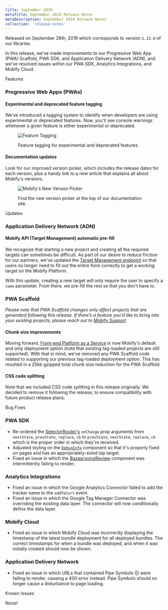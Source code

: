 ```yaml
---
title: September 2019
metaTitle: September 2019 Release Notes
metaDescription: September 2019 Release Notes
collection: 'release-notes'
---
```



Released on September 26th, 2019 which corresponds to version `1.13.0` of our libraries.

In this release, we’ve made improvements to our Progressive Web App (PWA) Scaffold, PWA SDK, and Application Delivery Network (ADN), and we've resolved issues within our PWA SDK, Analytics Integrations, and Mobify Cloud.

<p class="c-label c--features">Features</p>

### Progressive Web Apps (PWAs)

#### Experimental and deprecated feature tagging
We've introduced a tagging system to identify when developers are using experimental or deprecated features. Now, you'll see console warnings whenever a given feature is either experimental or deprecated.

<figure class="u-text-align-center">

  ![Feature Tagging](images/feature-tagging.png)
  <figcaption>Feature tagging for experimental and deprecated features.</figcaption>

</figure>

#### Documentation updates
Look for our improved version picker, which includes the release dates for each version, plus a handy link to a new article that explains all about Mobify's versions.

<figure class="u-text-align-center">

  ![Mobify's New Version Picker](images/version-picker.png)
  <figcaption>Find the new version picker at the top of our documentation site.</figcaption>

</figure>

<p class="c-label c--updates">Updates</p>

### Application Delivery Network (ADN)

#### Mobify API (Target Management) automatic pre-fill
We recognize that starting a new project and creating all the required targets can sometimes be difficult. As part of our desire to reduce friction for our partners, we've updated the [Target Management endpoint](../../apis-and-sdks/mobify-cloud/rest-api#Create%20Target) so that users no longer need to fill out the entire form correctly to get a working target on the Mobify Platform.

With this update, creating a new target will only require the user to specify a `name` parameter. From there, we pre-fill the rest so that you don’t have to.

### PWA Scaffold
*Please note that PWA Scaffold changes only affect projects that are generated following this release. If there’s a feature you’d like to bring into your existing projects, please reach out to [Mobify Support](https://support.mobify.com/).*

#### Chunk size improvements
Moving forward, [Front-end Platform as a Service](https://www.mobify.com/front-end-as-a-service/) is now Mobify's default and only deployment option (note that existing tag-loaded projects are still supported). With that in mind, we've removed any PWA Scaffold code related to supporting our previous tag-loaded deployment option. This has resulted in a 25kb gzipped total chunk size reduction for the PWA Scaffold.

#### CSS code splitting
Note that we included CSS code splitting in this release originally. We decided to remove it following the release, to ensure compatibility with future product release plans.

<p class="c-label c--bugs">Bug Fixes</p>

### PWA SDK
- Re-ordered the [SelectorRouter's](../../how-to-guides/categories/guides/routing) `onChange` prop arguments from `nextState`, `prevState`, `replace`, `cb` to `prevState`, `nextState`, `replace`, `cb` which is the proper order in which they're received.
- Adjusted styling on the [`DebugInfo`](../../apis-and-sdks/component-library/components/DebugInfo) component so that it's properly fixed on pages and has an appropriately-sized tap target.
- Fixed an issue in which the [BazaarvoiceReview](../../apis-and-sdks/component-library/components/BazaarvoiceReview) component was intermittently failing to render.

### Analytics Integrations
- Fixed an issue in which the Google Analytics Connector failed to add the tracker name to the `addToCart` event.
- Fixed an issue in which the Google Tag Manager Connector was overriding the existing data layer. The connector will now conditionally define the data layer.

### Mobify Cloud
- Fixed an issue in which Mobify Cloud was incorrectly displaying the timestamp of the latest bundle deployment for all deployed bundles. The correct timestamps for when a bundle was deployed, and when it was initially created should now be shown.

### Application Delivery Network
- Fixed an issue in which URLs that contained Pipe Symbols (|) were failing to render, causing a 400 error instead. Pipe Symbols should no longer cause a disturbance to page loading.


<p class="c-label c--known">Known Issues</p>

None!
